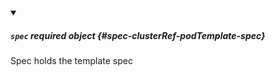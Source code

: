 


<details className="config-field" data-expandable="true" open>
<summary>

##### `spec` <span className="config-field-required" data-required="false">required</span> <span className="config-field-type">object</span> <span className="config-field-default"></span> <span className="config-field-enum"></span> {#spec-clusterRef-podTemplate-spec}

Spec holds the template spec

</summary>

<PartialSpecreference />


</details>
